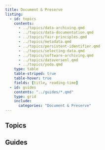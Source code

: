 ```yaml
---
title: Document & Preserve
listing:
  - id: topics
    contents:
      - ../topics/data-archiving.qmd
      - ../topics/data-documentation.qmd
      - ../topics/fair-principles.qmd
      - ../topics/metadata.qmd
      - ../topics/persistent-identifier.qmd
      - ../topics/selecting-data.qmd
      - ../topics/software-archiving.qmd
      - ../topics/dataversenl.qmd
      - ../topics/yoda.qmd
    type: table
    table-striped: true
    table-hover: true
    fields: [title, reading-time]
  - id: guides
    contents: "../guides/*.qmd"
    type: grid
    include:
      categories: "Document & Preserve"
---
```


## Topics

:::{#topics}
:::

## Guides

:::{#guides}
:::
